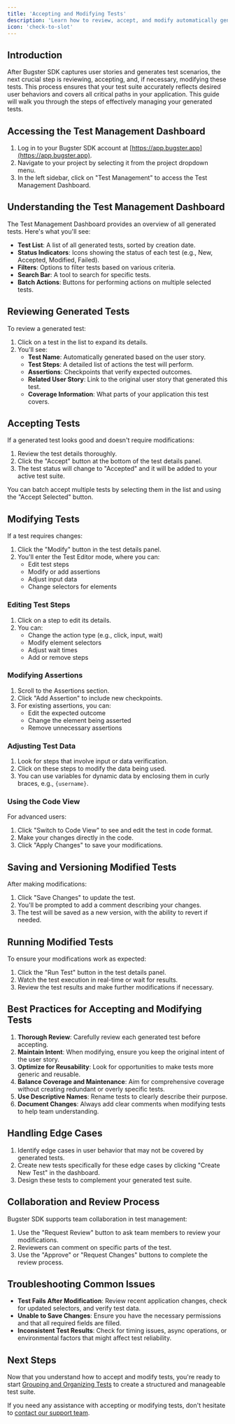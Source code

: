```yaml
---
title: 'Accepting and Modifying Tests'
description: 'Learn how to review, accept, and modify automatically generated tests in Bugster SDK'
icon: 'check-to-slot'
---
```


## Introduction

After Bugster SDK captures user stories and generates test scenarios, the next crucial step is reviewing, accepting, and, if necessary, modifying these tests. This process ensures that your test suite accurately reflects desired user behaviors and covers all critical paths in your application. This guide will walk you through the steps of effectively managing your generated tests.

## Accessing the Test Management Dashboard

1. Log in to your Bugster SDK account at [https://app.bugster.app](https://app.bugster.app).
2. Navigate to your project by selecting it from the project dropdown menu.
3. In the left sidebar, click on "Test Management" to access the Test Management Dashboard.

## Understanding the Test Management Dashboard

The Test Management Dashboard provides an overview of all generated tests. Here's what you'll see:

- **Test List**: A list of all generated tests, sorted by creation date.
- **Status Indicators**: Icons showing the status of each test (e.g., New, Accepted, Modified, Failed).
- **Filters**: Options to filter tests based on various criteria.
- **Search Bar**: A tool to search for specific tests.
- **Batch Actions**: Buttons for performing actions on multiple selected tests.

## Reviewing Generated Tests

To review a generated test:

1. Click on a test in the list to expand its details.
2. You'll see:
   - **Test Name**: Automatically generated based on the user story.
   - **Test Steps**: A detailed list of actions the test will perform.
   - **Assertions**: Checkpoints that verify expected outcomes.
   - **Related User Story**: Link to the original user story that generated this test.
   - **Coverage Information**: What parts of your application this test covers.

## Accepting Tests

If a generated test looks good and doesn't require modifications:

1. Review the test details thoroughly.
2. Click the "Accept" button at the bottom of the test details panel.
3. The test status will change to "Accepted" and it will be added to your active test suite.

<Tip>
You can batch accept multiple tests by selecting them in the list and using the "Accept Selected" button.
</Tip>

## Modifying Tests

If a test requires changes:

1. Click the "Modify" button in the test details panel.
2. You'll enter the Test Editor mode, where you can:
   - Edit test steps
   - Modify or add assertions
   - Adjust input data
   - Change selectors for elements

### Editing Test Steps

1. Click on a step to edit its details.
2. You can:
   - Change the action type (e.g., click, input, wait)
   - Modify element selectors
   - Adjust wait times
   - Add or remove steps

### Modifying Assertions

1. Scroll to the Assertions section.
2. Click "Add Assertion" to include new checkpoints.
3. For existing assertions, you can:
   - Edit the expected outcome
   - Change the element being asserted
   - Remove unnecessary assertions

### Adjusting Test Data

1. Look for steps that involve input or data verification.
2. Click on these steps to modify the data being used.
3. You can use variables for dynamic data by enclosing them in curly braces, e.g., `{username}`.

### Using the Code View

For advanced users:

1. Click "Switch to Code View" to see and edit the test in code format.
2. Make your changes directly in the code.
3. Click "Apply Changes" to save your modifications.

## Saving and Versioning Modified Tests

After making modifications:

1. Click "Save Changes" to update the test.
2. You'll be prompted to add a comment describing your changes.
3. The test will be saved as a new version, with the ability to revert if needed.

## Running Modified Tests

To ensure your modifications work as expected:

1. Click the "Run Test" button in the test details panel.
2. Watch the test execution in real-time or wait for results.
3. Review the test results and make further modifications if necessary.

## Best Practices for Accepting and Modifying Tests

1. **Thorough Review**: Carefully review each generated test before accepting.
2. **Maintain Intent**: When modifying, ensure you keep the original intent of the user story.
3. **Optimize for Reusability**: Look for opportunities to make tests more generic and reusable.
4. **Balance Coverage and Maintenance**: Aim for comprehensive coverage without creating redundant or overly specific tests.
5. **Use Descriptive Names**: Rename tests to clearly describe their purpose.
6. **Document Changes**: Always add clear comments when modifying tests to help team understanding.

## Handling Edge Cases

1. Identify edge cases in user behavior that may not be covered by generated tests.
2. Create new tests specifically for these edge cases by clicking "Create New Test" in the dashboard.
3. Design these tests to complement your generated test suite.

## Collaboration and Review Process

Bugster SDK supports team collaboration in test management:

1. Use the "Request Review" button to ask team members to review your modifications.
2. Reviewers can comment on specific parts of the test.
3. Use the "Approve" or "Request Changes" buttons to complete the review process.

## Troubleshooting Common Issues

- **Test Fails After Modification**: Review recent application changes, check for updated selectors, and verify test data.
- **Unable to Save Changes**: Ensure you have the necessary permissions and that all required fields are filled.
- **Inconsistent Test Results**: Check for timing issues, async operations, or environmental factors that might affect test reliability.

## Next Steps

Now that you understand how to accept and modify tests, you're ready to start [Grouping and Organizing Tests](/test-management/grouping-organizing-tests) to create a structured and manageable test suite.

If you need any assistance with accepting or modifying tests, don't hesitate to [contact our support team](https://bugster.app/support).

